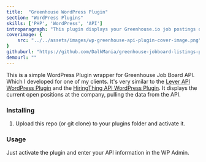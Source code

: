 ```yaml
---
title:  "Greenhouse WordPress Plugin"
section: "WordPress Plugins"
skills: ['PHP', 'WordPress', 'API']
introparagraph: "This plugin displays your Greenhouse.io job postings on a WordPress website."
coverimage: {
    src: "../../assets/images/wp-greenhouse-api-plugin-cover-image.png"
}
githuburl: "https://github.com/DalkMania/greenhouse-jobboard-listings-plugin"
demourl: ""
---
```


This is a simple WordPress Plugin wrapper for Greenhouse Job Board API. Which I developed for one of my clients. It's very similar to the [Lever API WordPress Plugin](/portfolio/wordpress-plugins/lever-api-wordpress-plugin) and the [HiringThing API WordPress Plugin](/portfolio/wordpress-plugins/hiringthing-api-wordpress-plugin). It displays the current open positions at the company, pulling the data from the API.

### Installing

1. Upload this repo (or git clone) to your plugins folder and activate it.

### Usage

Just activate the plugin and enter your API information in the WP Admin.